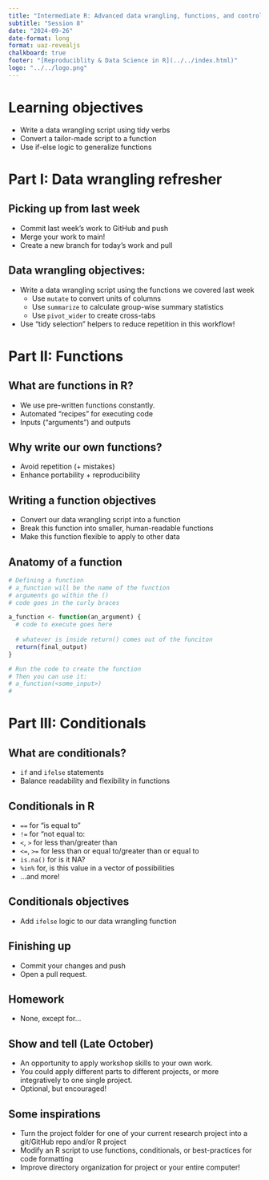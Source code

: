 ```yaml
---
title: "Intermediate R: Advanced data wrangling, functions, and control flow"
subtitle: "Session 8"
date: "2024-09-26"
date-format: long
format: uaz-revealjs
chalkboard: true
footer: "[Reproduciblity & Data Science in R](../../index.html)"
logo: "../../logo.png"
---
```


# Learning objectives

-   Write a data wrangling script using tidy verbs
-   Convert a tailor-made script to a function
-   Use if-else logic to generalize functions

# Part I: Data wrangling refresher

## Picking up from last week

-   Commit last week's work to GitHub and push
-   Merge your work to main!
-   Create a new branch for today's work and pull

## Data wrangling objectives:

-   Write a data wrangling script using the functions we covered last week
    -   Use `mutate` to convert units of columns
    -   Use `summarize` to calculate group-wise summary statistics
    -   Use `pivot_wider` to create cross-tabs
-   Use "tidy selection" helpers to reduce repetition in this workflow!

# Part II: Functions

## What are functions in R?

-   We use pre-written functions constantly.
-   Automated "recipes" for executing code
-   Inputs ("arguments") and outputs

## Why write our own functions?

-   Avoid repetition (+ mistakes)
-   Enhance portability + reproducibility

## Writing a function objectives

-   Convert our data wrangling script into a function
-   Break this function into smaller, human-readable functions
-   Make this function flexible to apply to other data

## Anatomy of a function

``` r
# Defining a function
# a_function will be the name of the function
# arguments go within the ()
# code goes in the curly braces

a_function <- function(an_argument) {
  # code to execute goes here
  
  # whatever is inside return() comes out of the funciton
  return(final_output) 
}

# Run the code to create the function
# Then you can use it:
# a_function(<some_input>)
# 
```

# Part III: Conditionals

## What are conditionals?

-   `if` and `ifelse` statements
-   Balance readability and flexibility in functions

## Conditionals in R

-   `==` for "is equal to"
-   `!=` for "not equal to:
-   `<`, `>` for less than/greater than
-   `<=`, `>=` for less than or equal to/greater than or equal to
-   `is.na()` for is it NA?
-   `%in%` for, is this value in a vector of possibilities
-   ...and more!

## Conditionals objectives

-   Add `ifelse` logic to our data wrangling function

## Finishing up

-   Commit your changes and push
-   Open a pull request.

## Homework

-   None, except for...

## Show and tell (Late October)

-   An opportunity to apply workshop skills to your own work.
-   You could apply different parts to different projects, or more integratively to one single project.
-   Optional, but encouraged!

## Some inspirations

-   Turn the project folder for one of your current research project into a git/GitHub repo and/or R project
-   Modify an R script to use functions, conditionals, or best-practices for code formatting
-   Improve directory organization for project or your entire computer!
